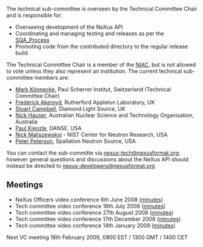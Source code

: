 The technical sub-committee is overseen by the Technical Committee Chair and is responsible for: 
* Overseeing development of the NeXus API
* Coordinating and managing testing and releases as per the [[SQA_Process]] 
* Promoting code from the contributed directory to the regular release build 

The Technical Committee Chair is a member of the [[NIAC]], but is not allowed to vote unless they also represent an institution. The current technical sub-committee members are:

*[[User:Mark Koennecke|Mark Könnecke]], Paul Scherrer Institut, Switzerland (Technical Committee Chair)
*[[User:Freddie Akeroyd|Frederick Akeroyd]], Rutherford Appleton Laboratory, UK
*[[User:Stuart Campbell|Stuart Campbell]], Diamond Light Source, UK
*[[User:nick|Nick Hauser]], Australian Nuclear Science and Technology Organisation, Australia
*[[User:Paul Kienzle|Paul Kienzle]], DANSE, USA
*[[User:Nick Maliszewskyj|Nick Maliszewskyj]] - NIST Center for Neutron Research, USA
*[[User:Peter Peterson|Peter Peterson]], Spallation Neutron Source, USA

You can contact the sub-committe via [mailto:nexus-tech@nexusformat.org nexus-tech@nexusformat.org]; however general questions and discussions about the NeXus API should instead be directed to [mailto:nexus-developers@nexusformat.org nexus-developers@nexusformat.org]
==Meetings==
* NeXus Officers video conference 6th June 2008 ([[Media:VC_20080606.pdf|minutes]])
* Tech committee video conference 16th July 2008 ([[Media:VC_20080716.pdf|minutes]])
* Tech committee video conference 27th August 2008 ([[Media:VC_20080827.pdf|minutes]])
* Tech committee video conference 17th December 2008 ([[Media:VC_20081217.pdf|minutes]])
* Tech committee video conference 14th January 2009 ([[Media:VC_20090114.pdf|minutes]])

Next VC meeting 18th February 2009, 0800 EST / 1300 GMT / 1400 CET
